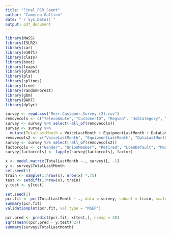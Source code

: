 ---
title: "Final_PCR_Spent"
author: "Cameron Gallien"
date: "`r Sys.Date()`"
output: pdf_document
---

```{r}
library(MASS)
library(ISLR2)
library(car)
library(e1071)
library(class)
library(boot)
library(leaps)
library(glmnet)
library(pls)
library(splines)
library(tree)
library(randomForest)
library(gbm)
library(BART)
library(dplyr)
```

```{r}
survey <- read.csv("Merr.Customer.Survey (2).csv")
removecols <- c("Telecommute", "CustomerID", "Region", "JobCategory", "NumberCats", "NumberDogs", "NumberBirds", "CarOwnership", "CarBrand", "TownSize", "CreditDebt", "OtherDebt", "CreditCard", "CardItemsMonthly", "VoiceOverTenure", "EquipmentOverTenure", "DataOverTenure", "Internet")
survey <- survey %>% select(-all_of(removecols))
survey <- survey %>%
  mutate(TotalLastMonth = VoiceLastMonth + EquipmentLastMonth + DataLastMonth)
removecols2 <- c("VoiceLastMonth", "EquipmentLastMonth", "DataLastMonth", "EquipmentRental")
survey <- survey %>% select(-all_of(removecols2))
factorcols <- c("Gender", "UnionMember", "Retired", "LoanDefault", "MaritalStatus", "HomeOwner", "PoliticalPartyMem", "Votes", "ActiveLifestyle", "CallingCard", "WirelessData", "Multiline", "VM", "Pager", "CallerID", "CallWait", "CallForward", "ThreeWayCalling", "EBilling", "OwnsPC", "OwnsMobileDevice", "OwnsGameSystem", "OwnsFax", "NewsSubscriber")
survey[factorcols] <- lapply(survey[factorcols], factor)
```

```{r}
x <- model.matrix(TotalLastMonth ~., survey)[, -1]
y <- survey$TotalLastMonth
set.seed(1)
train <- sample(1:nrow(x), nrow(x) *.75)
test <- setdiff(1:nrow(x), train)
y.test <- y[test]
```


```{r}
set.seed(1)
pcr.fit <- pcr(TotalLastMonth ~ ., data = survey, subset = train, scale = T, validation = "CV")
summary(pcr.fit)
validationplot(pcr.fit, val.type = "MSEP")
```

```{r}
pcr.pred <- predict(pcr.fit, x[test,], ncomp = 38)
sqrt(mean((pcr.pred - y.test)^2))
summary(survey$TotalLastMonth)
```









